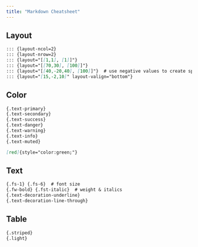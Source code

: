 ```yaml
---
title: "Markdown Cheatsheet"
---
```


## Layout

``` markdown
::: {layout-ncol=2}
::: {layout-nrow=2}
::: {layout="[[1,1], [1]]"}
::: {layout="[[70,30], [100]]"}
::: {layout="[[40,-20,40], [100]]"}  # use negative values to create space between elements
::: {layout="[15,-2,10]" layout-valign="bottom"}
```

## Color

``` markdown
{.text-primary}
{.text-secondary}
{.text-success}
{.text-danger}
{.text-warning}
{.text-info}
{.text-muted}

[red]{style="color:green;"}
```

## Text

``` markdown
{.fs-1} {.fs-6}  # font size
{.fw-bold} {.fst-italic}  # weight & italics
{.text-decoration-underline}
{.text-decoration-line-through}
```

## Table
``` markdown
{.striped}
{.light}
```
